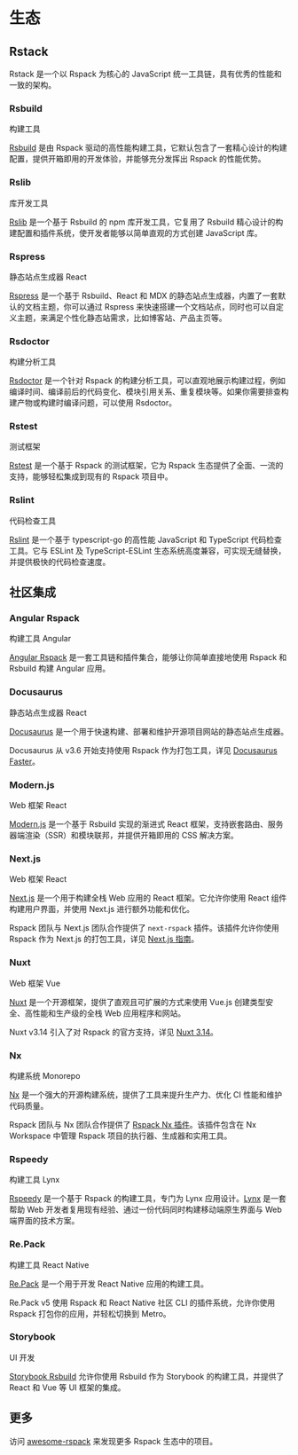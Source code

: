
# 生态

## Rstack

Rstack 是一个以 Rspack 为核心的 JavaScript 统一工具链，具有优秀的性能和一致的架构。

### Rsbuild

<Tag color="geekblue">构建工具</Tag>

[Rsbuild](https://github.com/web-infra-dev/rsbuild) 是由 Rspack 驱动的高性能构建工具，它默认包含了一套精心设计的构建配置，提供开箱即用的开发体验，并能够充分发挥出 Rspack 的性能优势。

### Rslib

<Tag color="geekblue">库开发工具</Tag>

[Rslib](https://github.com/web-infra-dev/rslib) 是一个基于 Rsbuild 的 npm 库开发工具，它复用了 Rsbuild 精心设计的构建配置和插件系统，使开发者能够以简单直观的方式创建 JavaScript 库。

### Rspress

<Tag color="geekblue">静态站点生成器</Tag> <Tag color="purple">React</Tag>

[Rspress](https://github.com/web-infra-dev/rspress) 是一个基于 Rsbuild、React 和 MDX 的静态站点生成器，内置了一套默认的文档主题，你可以通过 Rspress 来快速搭建一个文档站点，同时也可以自定义主题，来满足个性化静态站需求，比如博客站、产品主页等。

### Rsdoctor

<Tag color="geekblue">构建分析工具</Tag>

[Rsdoctor](https://github.com/web-infra-dev/rsdoctor) 是一个针对 Rspack 的构建分析工具，可以直观地展示构建过程，例如编译时间、编译前后的代码变化、模块引用关系、重复模块等。如果你需要排查构建产物或构建时编译问题，可以使用 Rsdoctor。

### Rstest

<Tag color="geekblue">测试框架</Tag>

[Rstest](https://github.com/web-infra-dev/rstest) 是一个基于 Rspack 的测试框架，它为 Rspack 生态提供了全面、一流的支持，能够轻松集成到现有的 Rspack 项目中。

### Rslint

<Tag color="geekblue">代码检查工具</Tag>

[Rslint](https://github.com/web-infra-dev/rslint) 是一个基于 typescript-go 的高性能 JavaScript 和 TypeScript 代码检查工具。它与 ESLint 及 TypeScript-ESLint 生态系统高度兼容，可实现无缝替换，并提供极快的代码检查速度。

## 社区集成

### Angular Rspack

<Tag color="geekblue">构建工具</Tag> <Tag color="purple">Angular</Tag>

[Angular Rspack](https://github.com/nrwl/angular-rspack) 是一套工具链和插件集合，能够让你简单直接地使用 Rspack 和 Rsbuild 构建 Angular 应用。

### Docusaurus

<Tag color="geekblue">静态站点生成器</Tag> <Tag color="purple">React</Tag>

[Docusaurus](https://docusaurus.io/) 是一个用于快速构建、部署和维护开源项目网站的静态站点生成器。

Docusaurus 从 v3.6 开始支持使用 Rspack 作为打包工具，详见 [Docusaurus Faster](https://docusaurus.io/blog/releases/3.6#docusaurus-faster)。

### Modern.js

<Tag color="geekblue">Web 框架</Tag> <Tag color="purple">React</Tag>

[Modern.js](https://modernjs.dev/) 是一个基于 Rsbuild 实现的渐进式 React 框架，支持嵌套路由、服务器端渲染（SSR）和模块联邦，并提供开箱即用的 CSS 解决方案。

### Next.js

<Tag color="geekblue">Web 框架</Tag> <Tag color="purple">React</Tag>

[Next.js](https://nextjs.org/) 是一个用于构建全栈 Web 应用的 React 框架。它允许你使用 React 组件构建用户界面，并使用 Next.js 进行额外功能和优化。

Rspack 团队与 Next.js 团队合作提供了 `next-rspack` 插件。该插件允许你使用 Rspack 作为 Next.js 的打包工具，详见 [Next.js 指南](/guide/tech/next)。

### Nuxt

<Tag color="geekblue">Web 框架</Tag> <Tag color="purple">Vue</Tag>

[Nuxt](https://nuxt.com/) 是一个开源框架，提供了直观且可扩展的方式来使用 Vue.js 创建类型安全、高性能和生产级的全栈 Web 应用程序和网站。

Nuxt v3.14 引入了对 Rspack 的官方支持，详见 [Nuxt 3.14](https://nuxt.com/blog/v3-14)。

### Nx

<Tag color="geekblue">构建系统</Tag> <Tag color="purple">Monorepo</Tag>

[Nx](https://nx.dev/) 是一个强大的开源构建系统，提供了工具来提升生产力、优化 CI 性能和维护代码质量。

Rspack 团队与 Nx 团队合作提供了 [Rspack Nx 插件](https://nx.dev/nx-api/rspack)。该插件包含在 Nx Workspace 中管理 Rspack 项目的执行器、生成器和实用工具。

### Rspeedy

<Tag color="geekblue">构建工具</Tag> <Tag color="purple">Lynx</Tag>

[Rspeedy](https://lynxjs.org/rspeedy/) 是一个基于 Rspack 的构建工具，专门为 Lynx 应用设计。[Lynx](https://lynxjs.org/) 是一套帮助 Web 开发者复用现有经验、通过一份代码同时构建移动端原生界面与 Web 端界面的技术方案。

### Re.Pack

<Tag color="geekblue">构建工具</Tag> <Tag color="purple">React Native</Tag>

[Re.Pack](https://github.com/callstack/repack) 是一个用于开发 React Native 应用的构建工具。

Re.Pack v5 使用 Rspack 和 React Native 社区 CLI 的插件系统，允许你使用 Rspack 打包你的应用，并轻松切换到 Metro。

### Storybook

<Tag color="geekblue">UI 开发</Tag>

[Storybook Rsbuild](https://storybook.rsbuild.rs/) 允许你使用 Rsbuild 作为 Storybook 的构建工具，并提供了 React 和 Vue 等 UI 框架的集成。

## 更多

访问 [awesome-rspack](https://github.com/web-infra-dev/awesome-rspack) 来发现更多 Rspack 生态中的项目。
